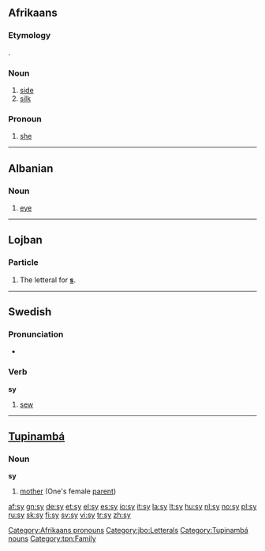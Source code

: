 {{see|.sy}}
==Afrikaans==

===Etymology===
{{D.|af}} {{term|zij}}.

===Noun===
{{infl|af|noun}}

# [[side]]
# [[silk]]

===Pronoun===
#[[she]]

[[Category:Afrikaans pronouns]]

----

==Albanian==

===Noun===
{{infl|sq|noun}}

# {{anatomy|lang=sq}} [[eye]]

----

==Lojban==

===Particle===
{{infl|jbo|particle}}

# The letteral for '''[[s]]'''.

[[Category:jbo:Letterals]]

----

==Swedish==

===Pronunciation===
*{{audio|Sv-sy.ogg|audio}}

===Verb===
{{sv-verb-irreg|sy|syr|sydde|sytt|sy|syende|sydd}}
'''sy''' 

# [[sew]]

----

==[[Tupinambá]]==

===Noun===
'''sy'''

# [[mother]] (One's female [[parent]])

[[Category:Tupinambá nouns]]
[[Category:tpn:Family]]

[[af:sy]]
[[gn:sy]]
[[de:sy]]
[[et:sy]]
[[el:sy]]
[[es:sy]]
[[io:sy]]
[[it:sy]]
[[la:sy]]
[[lt:sy]]
[[hu:sy]]
[[nl:sy]]
[[no:sy]]
[[pl:sy]]
[[ru:sy]]
[[sk:sy]]
[[fi:sy]]
[[sv:sy]]
[[vi:sy]]
[[tr:sy]]
[[zh:sy]]